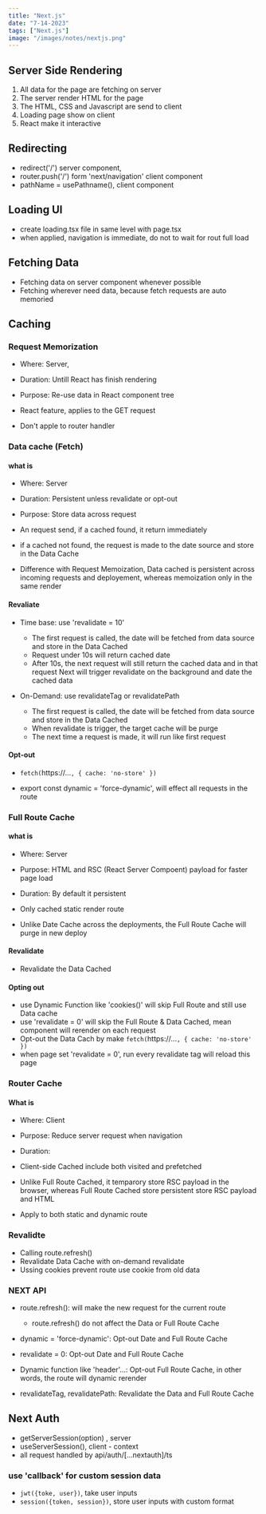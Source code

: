 ```yaml
---
title: "Next.js"
date: "7-14-2023"
tags: ["Next.js"]
image: "/images/notes/nextjs.png"
---
```



## Server Side Rendering
1. All data for the page are fetching on server
2. The server render HTML for the page
3. The HTML, CSS and Javascript are send to client
4. Loading page show on client 
5. React make it interactive

## Redirecting
- redirect('/') server component,
- router.push('/') form 'next/navigation' client component
- pathName = usePathname(), client component

## Loading UI
- create loading.tsx file in same level with page.tsx
- when applied, navigation is immediate, do not to wait for rout full load

## Fetching Data
- Fetching data on server component whenever possible
- Fetching wherever need data, because fetch requests are auto memoried

## Caching
### Request Memorization
- Where: Server, 
- Duration: Untill React has finish rendering
- Purpose: Re-use data in React component tree

- React feature, applies to the GET request
- Don't apple to router handler

### Data cache (Fetch)
#### what is
- Where: Server
- Duration: Persistent unless revalidate or opt-out
- Purpose: Store data across request

- An request send, if a cached found, it return immediately
- if a cached not found, the request is made to the date source and store in the Data Cache

- Difference with Request Memoization, Data cached is persistent across incoming requests and deployement, whereas memoization only in the same render

#### Revaliate
- Time base: use 'revalidate = 10'
    - The first request is called, the date will be fetched from data source and store in the Data Cached
    - Request under 10s will return cached date
    - After 10s, the next request will still return the cached data and in that request Next will trigger revalidate on the background and date the cached data

- On-Demand: use revalidateTag or revalidatePath
    - The first request is called, the date will be fetched from data source and store in the Data Cached
    - When revalidate is trigger, the target cache will be purge
    - The next time a request is made, it will run like first request

#### Opt-out
- `fetch(`https://...`, { cache: 'no-store' })`

- export const dynamic = 'force-dynamic', will effect all requests in the route

### Full Route Cache
#### what is 
- Where: Server
- Purpose: HTML and RSC (React Server Compoent) payload for faster page load
- Duration: By default it persistent

- Only cached static render route
- Unlike Date Cache across the deployments, the Full Route Cache will purge in new deploy

#### Revalidate
- Revalidate the Data Cached

#### Opting out
- use Dynamic Function like 'cookies()' will skip Full Route and still use Data cache
- use 'revalidate = 0' will skip the Full Route & Data Cached, mean component will rerender on each request
- Opt-out the Data Cach by make `fetch(`https://...`, { cache: 'no-store' })`
- when page set 'revalidate = 0', run every revalidate tag will reload this page


### Router Cache
#### What is
- Where: Client
- Purpose: Reduce server request when navigation
- Duration: 

- Client-side Cached include both visited and prefetched
- Unlike Full Route Cached, it temparory store RSC payload in the browser, whereas Full Route Cached store persistent store RSC payload and HTML
- Apply to both static and dynamic route

### Revalidte
- Calling route.refresh()
- Revalidate Data Cache with on-demand revalidate
- Ussing cookies prevent route use cookie from old data

### NEXT API
- route.refresh(): will make the new request for the current route
    - route.refresh() do not affect the Data or Full Route Cache

- dynamic = 'force-dynamic': Opt-out Date and Full Route Cache
- revalidate = 0: Opt-out Date and Full Route Cache
- Dynamic function like 'header'...: Opt-out Full Route Cache, in other words, the route will dynamic rerender   
- revalidateTag, revalidatePath: Revalidate the Data and Full Route Cache

## Next Auth
- getServerSession(option) , server
- useServerSession(), client - context
- all request handled by api/auth/[...nextauth]/ts

### use 'callback' for custom session data
- `jwt({toke, user})`, take user inputs
- `session({token, session})`, store user inputs with custom format
